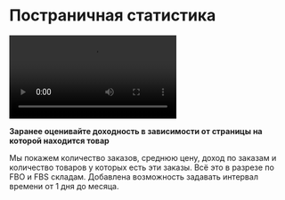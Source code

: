 # Постраничная статистика


<video autoplay="" controls="true" controlslist="nodownload" class="w-full mt-4 rounded pb-4"><source src="https://newdash.neuromarket.online/videos/pagestats.mp4" type="video/mp4"/></video>

**Заранее оценивайте доходность в зависимости от страницы на которой находится товар**

Мы покажем количество заказов, среднюю цену, доход по заказам и количество товаров у которых есть эти заказы. Всё это в разрезе по FBO и FBS складам. Добавлена возможность задавать интервал времени от 1 дня до месяца.